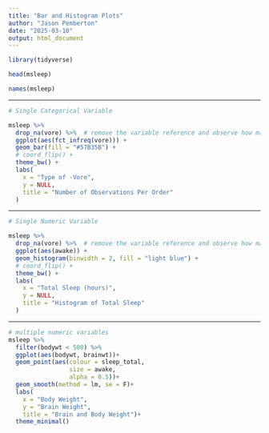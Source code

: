 ```yaml
---
title: "Bar and Histogram Plots"
author: "Jason Pemberton"
date: "2025-03-10"
output: html_document
---
```


```r
library(tidyverse)
```

```r
head(msleep)

names(msleep)
```

---

```r

# Single Categorical Variable 

msleep %>% 
  drop_na(vore) %>%  # remove the variable reference and observe how many values are left out
  ggplot(aes(fct_infreq(vore))) +
  geom_bar(fill = "#57B35B") +
  # coord_flip() + 
  theme_bw() +
  labs(
    x = "Type of -Vore",
    y = NULL,
    title = "Number of Observations Per Order"
  )
```

---

```r

# Single Numeric Variable 

msleep %>% 
  drop_na(vore) %>%  # remove the variable reference and observe how many values are left out
  ggplot(aes(awake)) +
  geom_histogram(binwidth = 2, fill = "light blue") +
  # coord_flip() + 
  theme_bw() +
  labs(
    x = "Total Sleep (hours)",
    y = NULL,
    title = "Histogram of Total Sleep"
  )
```

---

```r

# multiple numeric variables
msleep %>% 
  filter(bodywt < 500) %>% 
  ggplot(aes(bodywt, brainwt))+
  geom_point(aes(colour = sleep_total,
                 size = awake,
                 alpha = 0.5))+
  geom_smooth(method = lm, se = F)+
  labs(
    x = "Body Weight",
    y = "Brain Weight",
    title = "Brain and Body Weight")+
  theme_minimal()
```

